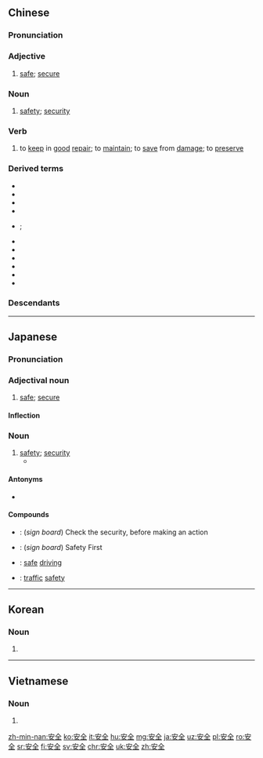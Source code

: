 ==Chinese==
{{zh-forms}}

===Pronunciation===
{{zh-pron
|m=ānquán
|c=on1 cyun4
|h=pfs=ôn-chhiòn
|md=ăng-ciòng
|mn=an-choân
|w=1oe xxi
|ma=Zh-anquán.ogg
|mc=y
|oc=y
|cat=a,n,v
}}

===Adjective===
{{zh-adj}}

# [[safe]]; [[secure]]

===Noun===
{{zh-noun}}

# [[safety]]; [[security]]
#: {{zh-usex|職業 健康 安全|''occupational health and '''safety'''''}}
#: {{zh-usex|注意 安全|''to take care''}}

===Verb===
{{zh-verb}}

# {{label|zh|literary}} to [[keep]] in [[good]] [[repair]]; to [[maintain]]; to [[save]] from [[damage]]; to [[preserve]]

===Derived terms===
* {{zh-l|安全帶|ānquándài}}
* {{zh-l|安全島|tr=ānquándǎo}}
* {{zh-l|安全第一|tr=ānquán dìyī}}
* {{zh-l|安全感|ānquángǎn}}
* {{zh-l|安全檢查|tr=ānquán jiǎnchá}}; {{zh-l|安檢|tr=ānjiǎn}}
* {{zh-l|安全門|tr=ānquánmén}}
* {{zh-l|安全套|ānquántào}}
* {{zh-l|國家安全|tr=guójiā ānquán}}
* {{zh-l|國土安全|tr=guótǔ ānquán}}
* {{zh-l|聯合國安全理事會|Liánhéguó Ānquán Lǐshìhuì}}
* {{zh-l|民族安全|tr=mínzú ānquán}}

===Descendants===
{{Sinoxenic-word|安全|あんぜん|안전|an toàn}}

{{zh-cat|Elementary}}

----

==Japanese==
{{ja-kanjitab|あん|ぜん|yomi=o}}

===Pronunciation===
{{ja-pron|acc=h|y=go|あんぜん}}

===Adjectival noun===
{{ja-adj|infl=な|あんぜん}}

# [[safe]]; [[secure]]

====Inflection====
{{ja-na|あんぜん}}

===Noun===
{{ja-noun|あんぜん}}

# [[safety]]; [[security]]
#* {{quote-book
|language=Japanese
|author={{w|Hideaki Sorachi}}
|title={{w|lang=ja|銀魂|{{ruby|{{lang|ja|[銀](ぎん)[魂](たま)}}}}}}
|trans-title={{w|Gin Tama|Silver Soul}}
|location=Tokyo
|publisher=Shueisha
|date=December 8 2010
|isbn=978-4-08-870145-5
|volume=37
|chapter={{ruby|{{lang|ja|[二](に)[度](ど)あることは[三](さん)[度](ど)ある}}}}
|trans-chapter=Twice, Thrice That There Are
|passage={{ja-usex|心%配すんな　奴%等は水%中から'''安%全'''を確%保する役%目だ　俺はインセプションから'''安%全'''を確%保する後は頼んだぞ|^しん%ぱいすん な　^やつ%ら は すい%ちゅう から '''あん%ぜん''' を かく%ほする やく%め だ　^おれ は ^インセプション から '''あん%ぜん''' を かく%ほする あと は たのんだ ぞ|Don't sweat it man　They're gonna guarantee '''safety''' from inside the water　I'll be guaranteeing '''safety''' from inside {{w|Inception}}}}<br>{{ja-usex|ただ寝くさってるだけだろーが　バカプリオ‼|^ただ ね くさってる だけ だろー が　^バカプリオ‼|Aren't you just taking a nap, Dickaprio!?}}}}

====Antonyms====
*{{ja-r|危%険|き%けん}}

====Compounds====
* {{ja-r|安全確認|あんぜん かくにん}}: (''sign board'') Check the security, before making an action
* {{ja-r|安全第一|あんぜん だい.いち}}: (''sign board'') Safety First
* {{ja-r|安全運転|あんぜん うんてん}}: [[safe]] [[driving]]
* {{ja-r|交通安全|こうつう あんぜん}}: [[traffic]] [[safety]]

----

==Korean==
{{ko-hanjatab}}

===Noun===
{{ko-noun|hj|hangeul=안전}}

# {{hanja form of|안전|[[safety]]}}

----

==Vietnamese==
{{vi-hantutab}}

===Noun===
{{vi-hantu}}

# {{han tu form of|an toàn|[[safety]]}}

[[zh-min-nan:安全]]
[[ko:安全]]
[[it:安全]]
[[hu:安全]]
[[mg:安全]]
[[ja:安全]]
[[uz:安全]]
[[pl:安全]]
[[ro:安全]]
[[sr:安全]]
[[fi:安全]]
[[sv:安全]]
[[chr:安全]]
[[uk:安全]]
[[zh:安全]]